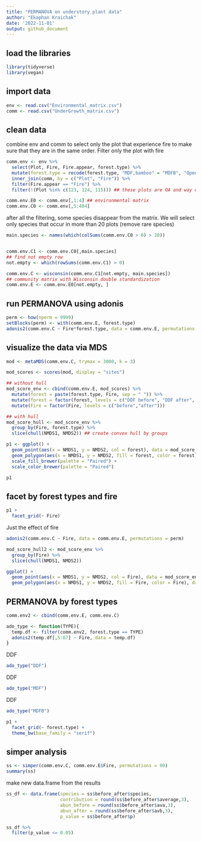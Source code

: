 ```yaml
---
title: "PERMANOVA on understory plant data"
author: "Ekaphan Kraichak"
date: '2022-11-01'
output: github_document
---
```


## load the libraries

```r
library(tidyverse)
library(vegan)
```

## import data

```r
env <- read.csv("Environmental_matrix.csv")
comm <- read.csv("UnderGrowth_matrix.csv")
```

## clean data 

combine env and comm to select only the plot that experience fire to make sure that they are in the same order. Filter only the plot with fire

```r
comm.env <- env %>% 
  select(Plot, Fire, Fire.appear, forest.type) %>%
  mutate(forest.type = recode(forest.type, "MDF,bamboo" = "MDFB", "OpenArea" = "OA")) %>% 
  inner_join(comm, by = c("Plot", "Fire")) %>% 
  filter(Fire.appear == "Fire") %>% 
  filter(!(Plot %in% c(123, 124, 115))) ## these plots are OA and way outliers. Plot 115 is also acting weird

comm.env.E0 <- comm.env[,1:4] ## environmental matrix
comm.env.C0 <- comm.env[,5:484] 
```

after all the filtering, some species disappear from the matrix. We will select only species that occur in more than 20 plots (remove rare species)

```r
main.species <- names(which(colSums(comm.env.C0 > 0) > 20))


comm.env.C1 <- comm.env.C0[,main.species]
## find not empty row
not.empty <- which(rowSums(comm.env.C1) > 0)

comm.env.C <- wisconsin(comm.env.C1[not.empty, main.species])
## community matrix with Wisconsin double standardization
comm.env.E <- comm.env.E0[not.empty, ]

```


## run PERMANOVA using adonis

```r
perm <- how(nperm = 9999)
setBlocks(perm) <- with(comm.env.E, forest.type)
adonis2(comm.env.C ~ Fire*forest.type, data = comm.env.E, permutations = perm)
```


## visualize the data via MDS

```r
mod <- metaMDS(comm.env.C, trymax = 3000, k = 3)

mod_scores <- scores(mod, display = "sites")

## without hull
mod_score_env <- cbind(comm.env.E, mod_scores) %>% 
  mutate(forest = paste(forest.type, Fire, sep = " ")) %>% 
  mutate(forest = factor(forest, levels = c("DDF before", "DDF after", "MDF before", "MDF after", "MDFB before", "MDFB after"))) %>% 
  mutate(Fire = factor(Fire, levels = c("before","after")))

## with hull
mod_score_hull <- mod_score_env %>% 
  group_by(Fire, forest.type) %>% 
  slice(chull(NMDS1, NMDS2)) ## create convex hull by groups

p1 <- ggplot() +
  geom_point(aes(x = NMDS1, y = NMDS2, col = forest), data = mod_score_env) +
  geom_polygon(aes(x = NMDS1, y = NMDS2, fill = forest, color = forest), data = mod_score_hull, alpha = 0.3) +
  scale_fill_brewer(palette = "Paired") +
  scale_color_brewer(palette = "Paired")

p1
```

## facet by forest types and fire

```r
p1 +
  facet_grid(~ Fire)
```

Just the effect of fire

```r
adonis2(comm.env.C ~ Fire, data = comm.env.E, permutations = perm)
```


```r
mod_score_hull2 <- mod_score_env %>% 
  group_by(Fire) %>% 
  slice(chull(NMDS1, NMDS2))

ggplot() +
  geom_point(aes(x = NMDS1, y = NMDS2, col = Fire), data = mod_score_env) +
  geom_polygon(aes(x = NMDS1, y = NMDS2, fill = Fire, color = Fire), data = mod_score_hull2, alpha = 0.3)
```


## PERMANOVA by forest types

```r
comm.env2 <- cbind(comm.env.E, comm.env.C)

ado_type <- function(TYPE){
  temp.df <- filter(comm.env2, forest.type == TYPE)
  adonis2(temp.df[,5:67] ~ Fire, data = temp.df)
}
```


DDF
```r
ado_type("DDF")
```

DDF
```r
ado_type("MDF")
```

DDF
```r
ado_type("MDFB")
```


```r
p1 +
  facet_grid(~ forest.type) +
  theme_bw(base_family = "serif")
```



## simper analysis

```r
ss <- simper(comm.env.C, comm.env.E$Fire, permutations = 99)
summary(ss)
```

make new data.frame from the results
```r
ss_df <- data.frame(species = ss$before_after$species,
                    contribution = round(ss$before_after$average,3),
                    abun_before = round(ss$before_after$ava,3), 
                    abun_after = round(ss$before_after$avb,3),
                    p_value = ss$before_after$p)

ss_df %>% 
  filter(p_value <= 0.05)
```


